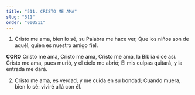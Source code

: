 ```yaml
---
title: "511. CRISTO ME AMA"
slug: "511"
order: "000511"
---
```

1. Cristo me ama, bien lo sé, su Palabra me hace ver,
Que los niños son de aquél, quien es nuestro amigo fiel.

**CORO**
Cristo me ama, Cristo me ama, Cristo me ama, la Biblia dice así.
Cristo me ama, pues murió, y el cielo me abrió; El mis culpas quitará, y la entrada me dará.

2. Cristo me ama, es verdad, y me cuida en su bondad;
Cuando muera, bien lo sé: viviré allá con él.
